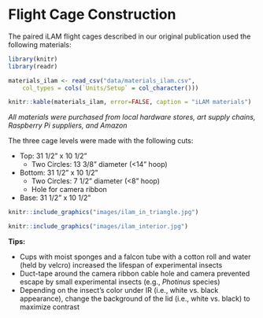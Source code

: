# Flight Cage Construction
  The paired iLAM flight cages described in our original publication used the following materials:
  
```r
library(knitr)
library(readr)

materials_ilam <- read_csv("data/materials_ilam.csv", 
    col_types = cols(`Units/Setup` = col_character()))

knitr::kable(materials_ilam, error=FALSE, caption = "iLAM materials")

```
*All materials were purchased from local hardware stores, art supply chains, Raspberry Pi suppliers, and Amazon*

  The three cage levels were made with the following cuts:

- Top: 31 1/2" x 10 1/2"
    - Two Circles: 13 3/8" diameter (<14" hoop)
- Bottom: 31 1/2" x 10 1/2"
    - Two Circles: 7 1/2" diameter (<8" hoop)
    - Hole for camera ribbon
- Base: 31 1/2" x 10 1/2"

```r
knitr::include_graphics("images/ilam_in_triangle.jpg")
```


```r
knitr::include_graphics("images/ilam_interior.jpg")
```

  **Tips:**
  
- Cups with moist sponges and a falcon tube with a cotton roll and water (held by velcro) increased the lifespan of experimental insects
- Duct-tape around the camera ribbon cable hole and camera prevented escape by small experimental insects (e.g., *Photinus* species)
- Depending on the insect's color under IR (i.e., white vs. black appearance), change the background of the lid (i.e., white vs. black) to maximize contrast 
